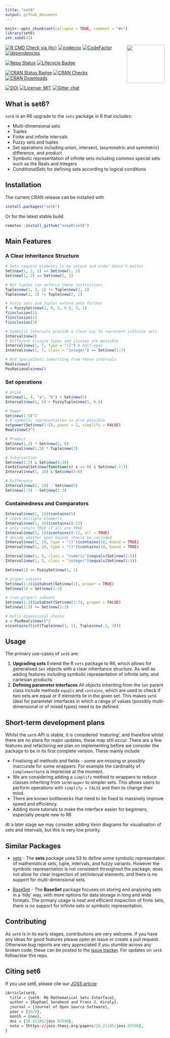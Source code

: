 ```yaml
---
title: "set6"
output: github_document
---
```


```r
knitr::opts_chunk$set(collapse = TRUE, comment = "#>")
library(set6)
set.seed(42)
```

<img src="man/figures/logo.png" align="right" alt="" width="120" />

[![R CMD Check via {tic}](https://github.com/xoopR/set6/workflows/R%20CMD%20Check%20via%20%7Btic%7D/badge.svg?branch=master)](https://github.com/xoopR/set6/actions)
[![codecov](https://codecov.io/gh/xoopR/set6/branch/master/graph/badge.svg)](https://codecov.io/gh/xoopR/set6)
[![CodeFactor](https://www.codefactor.io/repository/github/xoopr/set6/badge)](https://www.codefactor.io/repository/github/xoopr/set6)
[![dependencies](https://tinyverse.netlify.com/badge/set6)](https://CRAN.R-project.org/package=set6)

[![Repo Status](https://www.repostatus.org/badges/latest/active.svg)](https://www.repostatus.org/#active)
[![Lifecycle Badge](https://img.shields.io/badge/lifecycle-stable-brightgreen.svg)](https://img.shields.io/badge/lifecycle-stable-brightgreen)

[![CRAN Status Badge](https://www.r-pkg.org/badges/version-ago/set6)](https://cran.r-project.org/package=set6)
[![CRAN Checks](https://cranchecks.info/badges/summary/set6)](https://cran.r-project.org/web/checks/check_results_set6.html)
[![CRAN Downloads](https://cranlogs.r-pkg.org/badges/grand-total/set6)](https://cran.r-project.org/package=set6)

[![DOI](https://joss.theoj.org/papers/10.21105/joss.02598/status.svg)](https://doi.org/10.21105/joss.02598)
[![License: MIT](https://img.shields.io/badge/License-MIT-yellow.svg)](https://opensource.org/licenses/MIT)
[![Gitter chat](https://badges.gitter.im/xoopR/set6.png)](https://gitter.im/xoopR/set6)

## What is set6?

`set6` is an R6 upgrade to the `sets` package in R that includes:

* Multi-dimensional sets
* Tuples
* Finite and infinite intervals
* Fuzzy sets and tuples
* Set operations including union, intersect, (asymmetric and symmetric) difference, and product
* Symbolic representation of infinite sets including common special sets such as the Reals and Integers
* ConditionalSets for defining sets according to logical conditions

## Installation

The current CRAN release can be installed with
```r
install.packages("set6")
```
Or for the latest stable build 

```r
remotes::install_github("xoopR/set6")
```

## Main Features

### A Clear Inheritance Structure

```r
# Sets require elements to be unique and order doesn't matter
Set$new(1, 2, 1) == Set$new(1, 2)
Set$new(1, 2) == Set$new(2, 1)

# But tuples can enforce these restrictions
Tuple$new(1, 2, 1) != Tuple$new(1, 2)
Tuple$new(1, 2) != Tuple$new(2, 1)

# Fuzzy sets and tuples extend sets further
f = FuzzySet$new(1, 0, 2, 0.6, 3, 1)
f$inclusion(1)
f$inclusion(2)
f$inclusion(3)

# Symbolic intervals provide a clean way to represent infinite sets
Interval$new()
# Different closure types and classes are possible
Interval$new(1, 7, type = "(]") # half-open
Interval$new(1, 7, class = "integer") == Set$new(1:7)

# And SpecialSets inheriting from these intervals
Reals$new()
PosRationals$new()
```

### Set operations
```r
# Union
Set$new(1, 4, "a", "b") + Set$new(5)
Interval$new(1, 5) + FuzzyTuple$new(1, 0.6)

# Power
Set$new(1:5)^2
# A symbolic representation is also possible
setpower(Set$new(1:5), power = 2, simplify = FALSE)
Reals$new()^5

# Product
Set$new(1,2) * Set$new(5, 6)
Interval$new(1,5) * Tuple$new(3)

# Intersection
Set$new(1:5) & Set$new(4:10)
ConditionalSet$new(function(x) x == 0) & Set$new(-2:2)
Interval$new(1, 10) & Set$new(5:6)

# Difference
Interval$new(1, 10) - Set$new(5)
Set$new(1:5) - Set$new(2:3)
```

### Containedness and Comparators
```r
Interval$new(1, 10)$contains(5)
# check multiple elements
Interval$new(1, 10)$contains(8:12)
# only return TRUE if all are TRUE
Interval$new(1, 10)$contains(8:12, all = TRUE)
# decide whether open bounds should be included
Interval$new(1, 10, type = "()")$contains(10, bound = TRUE)
Interval$new(1, 10, type = "()")$contains(10, bound = TRUE)

Interval$new(1, 5, class = "numeric")$equals(Set$new(1:5))
Interval$new(1, 5, class = "integer")$equals(Set$new(1:5))

Set$new(1) == FuzzySet$new(1, 1)

# proper subsets
Set$new(1:3)$isSubset(Set$new(1), proper = TRUE)
Set$new(1) < Set$new(1:3)

# (non-proper) subsets
Set$new(1:3)$isSubset(Set$new(1:3), proper = FALSE)
Set$new(1:3) <= Set$new(1:3)

# multi-dimensional checks
x = PosReals$new()^2
x$contains(list(Tuple$new(1, 1), Tuple$new(-2, 3)))
```

## Usage

The primary use-cases of `set6` are:

1. **Upgrading sets** Extend the R `sets` package to R6, which allows for generalised `Set` objects with a clear inheritance structure. As well as adding features including symbolic representation of infinite sets, and cartesian products.
2. **Defining parameter interfaces** All objects inheriting from the `Set` parent class include methods `equals` and `contains`, which are used to check if two sets are equal or if elements lie in the given set. This makes `set6` ideal for parameter interfaces in which a range of values (possibly multi-dimensional or of mixed types) need to be defined.

## Short-term development plans

Whilst the `set6` API is stable, it is considered 'maturing', and therefore whilst there are no plans for major updates, these may still occur. There are a few features and refactoring we plan on implementing before we consider the package to be in its first complete version. These mainly include

* Finalising all methods and fields - some are missing or possibly inaccurate for some wrappers. For example the cardinality of `ComplementSet`s is imprecise at the moment.
* We are considering adding a `simplify` method to wrappers to reduce classes inheriting from `SetWrapper` to simpler sets. This allows users to perform operations with `simplify = FALSE` and then to change their mind.
* There are known bottlenecks that need to be fixed to massively improve speed and efficiency.
* Adding more tutorials to make the interface easier for beginners, especially people new to R6

At a later stage we may consider adding Venn diagrams for visualisation of sets and intervals, but this is very low priority.

## Similar Packages

* [sets](https://CRAN.R-project.org/package=sets) - The **sets** package uses S3 to define some symbolic representaton of mathematical sets,
tuple, intervals, and fuzzy variants. However the symbolic representation is not consistent throughout
the package, does not allow for clear inspection of set/interval elements, and there is no support for
multi-dimensional sets.

* [BaseSet](https://github.com/ropensci/BaseSet) - The **BaseSet** package focuses on storing and analysing
sets in a 'tidy' way, with more options for data storage in long and wide formats. The primary usage is
neat and efficient inspection of finite sets, there is no support for infinite sets or symbolic
representation.

## Contributing

As `set6` is in its early stages, contributions are very welcome. If you have any ideas for good features please open an issue or create a pull request. Otherwise bug reports are very appreciated if you stumble across any broken code, these can be posted to the [issue tracker](https://github.com/xoopR/set6/issues). For updates on `set6` follow/star this repo.

## Citing set6

If you use set6, please cite our [JOSS article](https://doi.org/10.21105/joss.02598):
```r
@Article{set6,
  title = {set6: R6 Mathematical Sets Interface},
  author = {Raphael Sonabend and Franz J. Kiraly},
  journal = {Journal of Open Source Software},
  year = {2020},
  month = {nov},
  doi = {10.21105/joss.02598},
  note = {https://joss.theoj.org/papers/10.21105/joss.02598},
}
```
